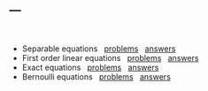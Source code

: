 ---
---

<br>

- Separable equations &nbsp; [problems](problems/separable.pdf) &nbsp; [answers](problems/separableanswers.pdf)
- First order linear equations &nbsp; [problems](problems/intfactor.pdf) &nbsp; [answers](problems/separableanswers.pdf)
- Exact equations &nbsp; [problems](problems/exact.pdf) &nbsp; [answers](problems/exactanswers.pdf)
- Bernoulli equations &nbsp; [problems](problems/bernoulli.pdf) &nbsp; [answers](problems/bernoullianswers.pdf)

